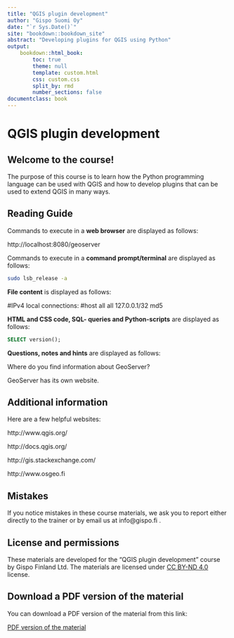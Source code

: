 ```yaml
---
title: "QGIS plugin development"
author: "Gispo Suomi Oy"
date: "`r Sys.Date()`"
site: "bookdown::bookdown_site"
abstract: "Developing plugins for QGIS using Python"
output:
    bookdown::html_book:
        toc: true
        theme: null
        template: custom.html
        css: custom.css
        split_by: rmd
        number_sections: false
documentclass: book
---
```


# QGIS plugin development

## Welcome to the course!

The purpose of this course is to learn how the Python programming language
can be used with QGIS and how to develop plugins that can be used to
extend QGIS in many ways.

## Reading Guide

Commands to execute in a **web browser** are displayed as follows:

:::{.note-box}
http://localhost:8080/geoserver
:::

Commands to execute in a **command prompt/terminal** are displayed as follows:

::: commandline-box
``` bash
sudo lsb_release -a
```
:::

**File content** is displayed as follows:

:::{.file-content-box}
#IPv4 local connections:
#host all all 127.0.0.1/32 md5
:::

**HTML and CSS code, SQL- queries and Python-scripts** are displayed as follows:

:::{.code-box}
``` sql
SELECT version();
```
:::

**Questions, notes and hints** are displayed as follows:

:::{.hint-box}
Where do you find information about GeoServer? 

GeoServer has its own website.
:::


## Additional information

Here are a few helpful websites:

:::{.note-box} 
http://www.qgis.org/ 
:::
:::{.note-box}
http://docs.qgis.org/ 
:::
:::{.note-box}
http://gis.stackexchange.com/
:::
:::{.note-box}
http://www.osgeo.fi
:::


## Mistakes

If you notice mistakes in these course materials, we ask you to report either directly to the trainer or by email us at info@gispo.fi .

## License and permissions

These materials are developed for the "QGIS plugin development" course by Gispo Finland Ltd.
The materials are licensed under [CC BY-ND 4.0](https://creativecommons.org/licenses/by-nd/4.0/) license.

## Download a PDF version of the material

You can download a PDF version of the material from this link:

::: note-box
[PDF version of the material](https://github.com/gispocoding/master-training-data/releases/download/GE01_eng/GE01_eng.pdf)
:::
